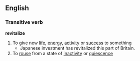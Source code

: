 ==English==
===Transitive verb===
'''revitalize'''
#To give new [[life]], [[energy]], [[activity]] or [[success]] to something
#*Japanese investment has revitalized this part of Britain.
#To [[rouse]] from a state of [[inactivity]] or [[quiescence]]